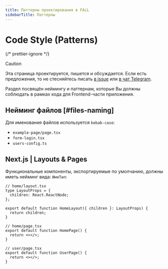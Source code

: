 ```yaml
---
title: Паттерны проектирования в FAiL
sidebarTitle: Паттерны
---
```


# Code Style (Patterns)

{/* prettier-ignore */}
> [!CAUTION]
>
> Эта страница проектируется, пишется и обсуждается. Если есть предложения, то
> не стесняйтесь писать [в issue](https://github.com/Lazy-And-Focused/LAFka/issues)
> или [в чат Telegram](https://t.me/laf_disccussion).

Раздел посвящён неймингу и паттернам, которые Вы должны соблюдать в
рамках кода для Frontend-части приложения.

## Нейминг файлов [#files-naming]

Для именования файлов используется `kebab-case`:

- `example-page/page.tsx`
- `form-login.tsx`
- `users-config.ts`

## Next.js | Layouts & Pages

Функциональные компоненты, экспортируемые по умолчанию, должны иметь
нейминг вида: `ИмяТип`:

```tsx
// home/layout.tsx
type LayoutProps = {
  children: React.ReactNode;
};

export default function HomeLayout({ children }: LayoutProps) {
  return children;
}

// home/page.tsx
export default function HomePage() {
  return <></>;
}

// user/page.tsx
export default function UserPage() {
  return <></>;
}
```
